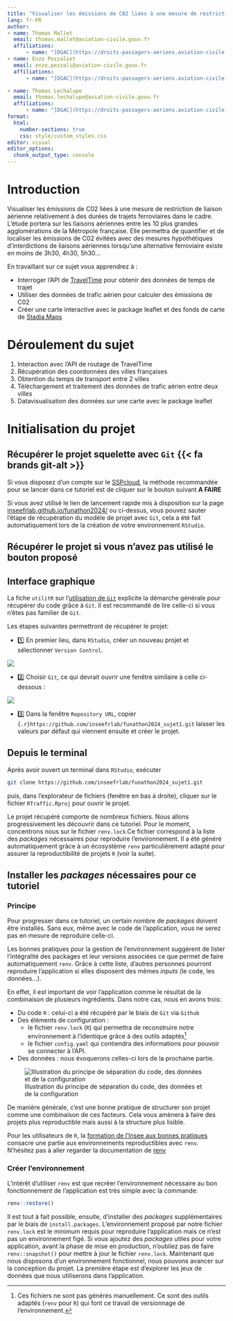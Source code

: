 ```yaml
---
title: "Visualiser les émissions de C02 liées à une mesure de restriction de liaison aérienne relativement à des durées de trajets ferroviaires"
lang: fr-FR
author: 
- name: Thomas Mallet
  email: thomas.mallet@aviation-civile.gouv.fr
  affiliations: 
      - name: "[DGAC](https://droits-passagers-aeriens.aviation-civile.gouv.fr/public/qui-sommes-nous)"
- name: Enzo Pezzaliet
  email: enzo.pezzali@aviation-civile.gouv.fr
  affiliations: 
      - name: "[DGAC](https://droits-passagers-aeriens.aviation-civile.gouv.fr/public/qui-sommes-nous)"

- name: Thomas Lechalupe
  email: thomas.lechalupe@aviation-civile.gouv.fr
  affiliations:
      - name: "[DGAC](https://droits-passagers-aeriens.aviation-civile.gouv.fr/public/qui-sommes-nous)"
format:
  html:
    number-sections: true
    css: style/custom_styles.css
editor: visual
editor_options: 
  chunk_output_type: console
---
```


# Introduction {.unnumbered}

Visualiser les émissions de C02 liées à une mesure de restriction de liaison aérienne relativement à des durées de trajets ferroviaires dans le cadre. L'étude portera sur les liaisons aériennes entre les 10 plus grandes agglomérations de la Métropole française. Elle permettra de quantifier et de localiser les émissions de C02 évitées avec des mesures hypothétiques d'interdictions de liaisons aériennes lorsqu'une alternative ferroviaire existe en moins de 3h30, 4h30, 5h30...

En travaillant sur ce sujet vous apprendrez à :

-   Interroger l'API de [TravelTime](https://traveltime.com/) pour obtenir des données de temps de trajet
-   Utiliser des données de trafic aérien pour calculer des émissions de C02
-   Créer une carte interactive avec le package leaflet et des fonds de carte de [Stadia Maps](https://stadiamaps.com/)

# Déroulement du sujet

1.  Interaction avec l'API de routage de TravelTime
2.  Récupération des coordonnées des villes françaises
3.  Obtention du temps de transport entre 2 villes
4.  Téléchargement et traitement des données de trafic aérien entre deux villes
5.  Datavisualisation des données sur une carte avec le package leaflet

# Initialisation du projet

## Récupérer le projet squelette avec `Git` {{< fa brands git-alt >}}

Si vous disposez d'un compte sur le [SSPcloud](https://www.sspcloud.fr/), la méthode recommandée pour se lancer dans ce tutoriel est de cliquer sur le bouton suivant **A FAIRE**

Si vous avez utilisé le lien de lancement rapide mis à disposition sur la page [inseefrlab.github.io/funathon2024/](https://inseefrlab.github.io/funathon2024/) ou ci-dessus,  vous pouvez sauter l'étape de récupération du modèle de projet avec `Git`, cela a été fait automatiquement lors de la création de votre environnement `RStudio`. 

::: {.callout-note collapse="true"}
## Récupérer le projet si vous n'avez pas utilisé le bouton proposé

:::: {.panel-tabset}
## Interface graphique

La fiche `utilitR` sur l'[utilisation de `Git`](https://book.utilitr.org/03_Fiches_thematiques/Fiche_git_utilisation.html#recuperer-url) explicite la démarche générale pour récupérer du code grâce à `Git`. Il est recommandé de lire celle-ci si vous n'êtes pas familier de `Git`. 

Les étapes suivantes permettront de récupérer le projet:

- 1️⃣ En premier lieu, dans `RStudio`, créer un nouveau projet et sélectionner `Version Control`. 

![](https://book.utilitr.org/pics_resized/git/create_project_1.png)

- 2️⃣ Choisir `Git`, ce qui devrait ouvrir une fenêtre similaire à celle ci-dessous :

![](https://book.utilitr.org/pics_resized/git/create_project_2.png)

- 3️⃣ Dans la fenêtre `Repository URL`, copier `{.r}https://github.com/inseefrlab/funathon2024_sujet1.git` laisser les valeurs par défaut qui viennent ensuite et créer le projet. 


## Depuis le terminal

Après avoir ouvert un terminal dans `RStudio`, exécuter 

```bash
git clone https://github.com/inseefrlab/funathon2024_sujet1.git
```

puis, dans l'explorateur de fichiers (fenêtre en bas à droite), cliquer sur le fichier `RTraffic.Rproj` pour ouvrir le projet. 
::::

:::

Le projet récupéré comporte de nombreux fichiers. Nous allons progressivement les découvrir dans ce tutoriel. Pour le moment, concentrons nous sur le fichier `renv.lock`.Ce fichier correspond à la liste des _packages_ nécessaires pour reproduire l'environnement. Il a été généré automatiquement grâce à un écosystème `renv` particulièrement adapté pour assurer la reproductibilité de projets `R` (voir la suite). 


## Installer les _packages_ nécessaires pour ce tutoriel

### Principe

Pour progresser dans ce tutoriel, un certain nombre de _packages_ doivent être installés. Sans eux, même avec le code de l'application, vous ne serez pas en mesure de reproduire celle-ci. 

Les bonnes pratiques pour la gestion de  l'environnement suggèrent de lister l'intégralité des packages et leur versions associées ce que permet de faire automatiquement `renv`. Grâce à cette liste, d'autres personnes pourront reproduire l'application si elles disposent des mêmes _inputs_ (le code, les données...). 

En effet, il est important de voir l'application comme le résultat de la combinaison de plusieurs ingrédients. Dans notre cas, nous en avons trois:

* Du code `R` : celui-ci a été récupéré par le biais de `Git` via `Github`
* Des éléments de configuration :
    + le fichier `renv.lock` (`R`) qui permettra de reconstruire notre environnement à l'identique grâce à des outils adaptés[^generation]
    + le fichier `config.yaml` qui contiendra des informations pour pouvoir se connecter à l'API.
* Des données : nous évoquerons celles-ci lors de la prochaine partie.


![Illustration du principe de séparation du code, des données et de la configuration](img/environment.png)

De manière générale, c'est une bonne pratique de structurer son projet comme une combinaison de ces facteurs. Cela vous amènera à faire des projets plus reproductible mais aussi à la structure plus lisible. 

Pour les utilisateurs de `R`, la [formation de l'Insee aux bonnes pratiques](https://inseefrlab.github.io/formation-bonnes-pratiques-git-R/) consacre une partie aux environnements reproductibles avec `renv`. N'hésitez pas à aller regarder la documentation de [renv](https://rstudio.github.io/renv/articles/renv.html)

[^generation]: Ces fichiers ne sont pas générés manuellement. Ce sont des outils adaptés (`renv` pour `R`) qui font ce travail de versionnage de l'environnement. 

### Créer l'environnement

L'intérêt d'utiliser `renv` est que recréer l'environnement nécessaire au bon fonctionnement de l'application est très simple avec la commande:

```r
renv::restore()
```

Il est tout à fait possible, ensuite, d'installer des _packages_ supplémentaires par le biais de `install.packages`. L'environnement proposé par notre fichier `renv.lock` est le minimum requis pour reproduire l'application mais ce n'est pas un environnement figé. Si vous ajoutez des _packages_ utiles pour votre application, avant la phase de mise en production, n'oubliez pas de faire `renv::snapshot()` pour mettre à jour le fichier `renv.lock`. 
Maintenant que nous disposons d'un environnement fonctionnel, nous pouvons avancer sur la conception du projet. La première étape est d'explorer les jeux de données que nous utiliserons dans l'application.
